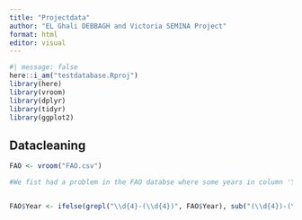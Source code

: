 ```yaml
---
title: "Projectdata"
author: "EL Ghali DEBBAGH and Victoria SEMINA Project"
format: html
editor: visual
---
```


```r
#| message: false
here::i_am("testdatabase.Rproj")
library(here)
library(vroom)
library(dplyr)
library(tidyr)
library(ggplot2)
```

## Datacleaning

```r
FAO <- vroom("FAO.csv")
```

```r
#We fist had a problem in the FAO databse where some years in column 'Year' were witten as and interval example 2014 was written as 2013-2015 ...


FAO$Year <- ifelse(grepl("\\d{4}-(\\d{4})", FAO$Year), sub("(\\d{4})-(\\d{4})", "\\1", FAO$Year) %>% as.numeric() + 1, FAO$Year)

```

```{}
```
